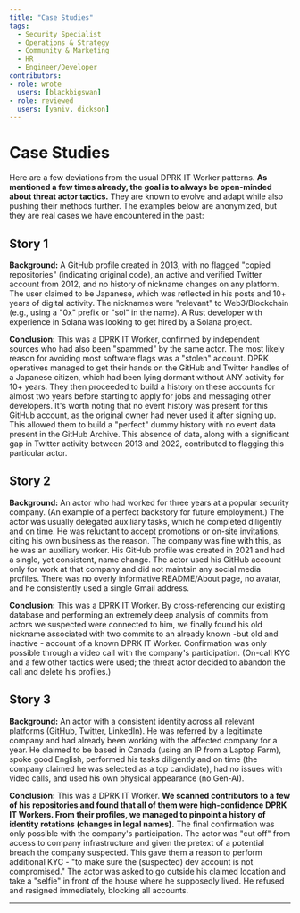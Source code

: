 ```yaml
---
title: "Case Studies"
tags:
  - Security Specialist
  - Operations & Strategy
  - Community & Marketing
  - HR
  - Engineer/Developer
contributors:
- role: wrote
  users: [blackbigswan]
- role: reviewed
  users: [yaniv, dickson]
---
```


<TagProvider>
<TagFilter />

# Case Studies

<TagList tags={frontmatter.tags} />
<AttributionList contributors={frontmatter.contributors} />

Here are a few deviations from the usual DPRK IT Worker patterns. **As mentioned a few times already, the goal is to always be open-minded about threat actor tactics.** They are known to evolve and adapt while also pushing their methods further. The examples below are anonymized, but they are real cases we have encountered in the past:

## Story 1

**Background:** A GitHub profile created in 2013, with no flagged "copied repositories" (indicating original code), an active and verified Twitter account from 2012, and no history of nickname changes on any platform. The user claimed to be Japanese, which was reflected in his posts and 10+ years of digital activity. The nicknames were "relevant" to Web3/Blockchain (e.g., using a "0x" prefix or "sol" in the name). A Rust developer with experience in Solana was looking to get hired by a Solana project.

**Conclusion:** This was a DPRK IT Worker, confirmed by independent sources who had also been "spammed" by the same actor. The most likely reason for avoiding most software flags was a "stolen" account. DPRK operatives managed to get their hands on the GitHub and Twitter handles of a Japanese citizen, which had been lying dormant without ANY activity for 10+ years. They then proceeded to build a history on these accounts for almost two years before starting to apply for jobs and messaging other developers. It's worth noting that no event history was present for this GitHub account, as the original owner had never used it after signing up. This allowed them to build a "perfect" dummy history with no event data present in the GitHub Archive. This absence of data, along with a significant gap in Twitter activity between 2013 and 2022, contributed to flagging this particular actor.

## Story 2

**Background:** An actor who had worked for three years at a popular security company. (An example of a perfect backstory for future employment.) The actor was usually delegated auxiliary tasks, which he completed diligently and on time. He was reluctant to accept promotions or on-site invitations, citing his own business as the reason. The company was fine with this, as he was an auxiliary worker. His GitHub profile was created in 2021 and had a single, yet consistent, name change. The actor used his GitHub account only for work at that company and did not maintain any social media profiles. There was no overly informative README/About page, no avatar, and he consistently used a single Gmail address.

**Conclusion:** This was a DPRK IT Worker. By cross-referencing our existing database and performing an extremely deep analysis of commits from actors we suspected were connected to him, we finally found his old nickname associated with two commits to an already known -but old and inactive - account of a known DPRK IT Worker. Confirmation was only possible through a video call with the company's participation. (On-call KYC and a few other tactics were used; the threat actor decided to abandon the call and delete his profiles.)

## Story 3

**Background:** An actor with a consistent identity across all relevant platforms (GitHub, Twitter, LinkedIn). He was referred by a legitimate company and had already been working with the affected company for a year. He claimed to be based in Canada (using an IP from a Laptop Farm), spoke good English, performed his tasks diligently and on time (the company claimed he was selected as a top candidate), had no issues with video calls, and used his own physical appearance (no Gen-AI).

**Conclusion:** This was a DPRK IT Worker. **We scanned contributors to a few of his repositories and found that all of them were high-confidence DPRK IT Workers. From their profiles, we managed to pinpoint a history of identity rotations (changes in legal names).** The final confirmation was only possible with the company's participation. The actor was "cut off" from access to company infrastructure and given the pretext of a potential breach the company suspected. This gave them a reason to perform additional KYC - "to make sure the (suspected) dev account is not compromised." The actor was asked to go outside his claimed location and take a "selfie" in front of the house where he supposedly lived. He refused and resigned immediately, blocking all accounts.

---

</TagProvider>
<ContributeFooter />